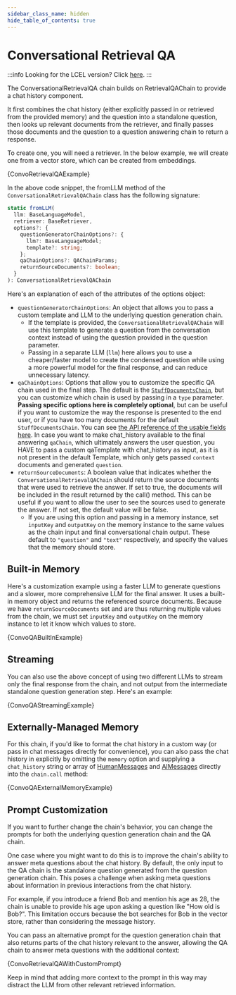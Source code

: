 ```yaml
---
sidebar_class_name: hidden
hide_table_of_contents: true
---
```


# Conversational Retrieval QA

:::info
Looking for the LCEL version? Click [here](/docs/modules/chains/popular/chat_vector_db).
:::

The ConversationalRetrievalQA chain builds on RetrievalQAChain to provide a chat history component.

It first combines the chat history (either explicitly passed in or retrieved from the provided memory) and the question into a standalone question, then looks up relevant documents from the retriever, and finally passes those documents and the question to a question answering chain to return a response.

To create one, you will need a retriever. In the below example, we will create one from a vector store, which can be created from embeddings.


<CodeBlock language="typescript">{ConvoRetrievalQAExample}</CodeBlock>

In the above code snippet, the fromLLM method of the `ConversationalRetrievalQAChain` class has the following signature:

```typescript
static fromLLM(
  llm: BaseLanguageModel,
  retriever: BaseRetriever,
  options?: {
    questionGeneratorChainOptions?: {
      llm?: BaseLanguageModel;
      template?: string;
    };
    qaChainOptions?: QAChainParams;
    returnSourceDocuments?: boolean;
  }
): ConversationalRetrievalQAChain
```

Here's an explanation of each of the attributes of the options object:

- `questionGeneratorChainOptions`: An object that allows you to pass a custom template and LLM to the underlying question generation chain.
  - If the template is provided, the `ConversationalRetrievalQAChain` will use this template to generate a question from the conversation context instead of using the question provided in the question parameter.
  - Passing in a separate LLM (`llm`) here allows you to use a cheaper/faster model to create the condensed question while using a more powerful model for the final response, and can reduce unnecessary latency.
- `qaChainOptions`: Options that allow you to customize the specific QA chain used in the final step. The default is the [`StuffDocumentsChain`](/docs/modules/chains/document/stuff), but you can customize which chain is used by passing in a `type` parameter.
  **Passing specific options here is completely optional**, but can be useful if you want to customize the way the response is presented to the end user, or if you have too many documents for the default `StuffDocumentsChain`.
  You can see [the API reference of the usable fields here](https://api.js.langchain.com/types/chains.QAChainParams.html). In case you want to make chat_history available to the final answering `qaChain`, which ultimately answers the user question, you HAVE to pass a custom qaTemplate with chat_history as input, as it is not present in the default Template, which only gets passed `context` documents and generated `question`.
- `returnSourceDocuments`: A boolean value that indicates whether the `ConversationalRetrievalQAChain` should return the source documents that were used to retrieve the answer. If set to true, the documents will be included in the result returned by the call() method. This can be useful if you want to allow the user to see the sources used to generate the answer. If not set, the default value will be false.
  - If you are using this option and passing in a memory instance, set `inputKey` and `outputKey` on the memory instance to the same values as the chain input and final conversational chain output. These default to `"question"` and `"text"` respectively, and specify the values that the memory should store.

## Built-in Memory

Here's a customization example using a faster LLM to generate questions and a slower, more comprehensive LLM for the final answer. It uses a built-in memory object and returns the referenced source documents.
Because we have `returnSourceDocuments` set and are thus returning multiple values from the chain, we must set `inputKey` and `outputKey` on the memory instance
to let it know which values to store.


<CodeBlock language="typescript">{ConvoQABuiltInExample}</CodeBlock>

## Streaming

You can also use the above concept of using two different LLMs to stream only the final response from the chain, and not output from the intermediate standalone question generation step. Here's an example:


<CodeBlock language="typescript">{ConvoQAStreamingExample}</CodeBlock>

## Externally-Managed Memory

For this chain, if you'd like to format the chat history in a custom way (or pass in chat messages directly for convenience), you can also pass the chat history in explicitly by omitting the `memory` option and supplying
a `chat_history` string or array of [HumanMessages](https://api.js.langchain.com/classes/schema.HumanMessage.html) and [AIMessages](https://api.js.langchain.com/classes/schema.AIMessage.html) directly into the `chain.call` method:


<CodeBlock language="typescript">{ConvoQAExternalMemoryExample}</CodeBlock>

## Prompt Customization

If you want to further change the chain's behavior, you can change the prompts for both the underlying question generation chain and the QA chain.

One case where you might want to do this is to improve the chain's ability to answer meta questions about the chat history.
By default, the only input to the QA chain is the standalone question generated from the question generation chain.
This poses a challenge when asking meta questions about information in previous interactions from the chat history.

For example, if you introduce a friend Bob and mention his age as 28, the chain is unable to provide his age upon asking a question like "How old is Bob?".
This limitation occurs because the bot searches for Bob in the vector store, rather than considering the message history.

You can pass an alternative prompt for the question generation chain that also returns parts of the chat history relevant to the answer,
allowing the QA chain to answer meta questions with the additional context:


<CodeBlock language="typescript">{ConvoRetrievalQAWithCustomPrompt}</CodeBlock>

Keep in mind that adding more context to the prompt in this way may distract the LLM from other relevant retrieved information.
